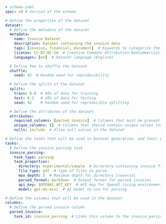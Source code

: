 ```YAML Parse Invoices
# schema.yaml
spec: v0 # Version of the schema

# Define the properties of the dataset
dataset:
  # Define the metadata of the dataset
  metadata:
    name: Invoice Dataset
    description: Dataset containing the invoice data
    tags: [invoice, financial, document]  # Keywords to categorize the dataset
    license: CC-BY-NC-SA  # Creative Commons Attribution-NonCommercial-ShareAlike license
    languages: [en]  # Dataset language (English)

  # Define how to shuffle the dataset
  shuffle:
    seed: 42  # Random seed for reproducibility

  # Define the splits of the dataset
  splits:
    train: 0.8  # 80% of data for training
    test: 0.2   # 20% of data for testing
    seed: 42    # Random seed for reproducible splitting

  # Define the attributes of the dataset
  attributes:
    required_columns: [parsed_invoice]  # Columns that must be present
    unique_columns: []  # Columns that should contain unique values (none specified)
    nulls: include  # Allow null values in the dataset

# Define the tasks that will be used in Dataset generation, and their properties
tasks:
  # Define the invoice parsing task
  invoice_parsing:
    task_type: parsing
    task_properties:
      directory: experimental/sample  # Directory containing invoice files
      file_type: pdf  # Type of files to parse
      max_depth: 5  # Maximum depth for directory traversal
      parsed_format: markdown  # Output format for parsed invoices
      api_key: $OPENAI_API_KEY  # API key for OpenAI (using environment variable)
      model: gpt-4o-mini  # AI model to use for parsing

# Define the columns that will be used in the dataset
columns:
  # Define the parsed invoice column
  parsed_invoice:
    task_id: invoice_parsing  # Links this column to the invoice_parsing task
```